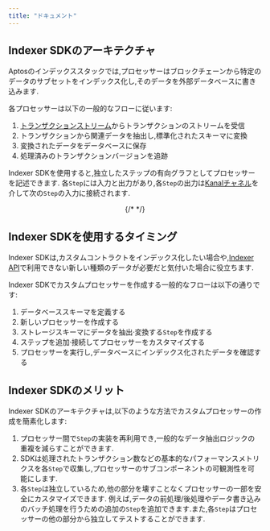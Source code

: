 ```yaml
---
title: "ドキュメント"
---
```


## Indexer SDKのアーキテクチャ

Aptosのインデックススタックでは,プロセッサーはブロックチェーンから特定のデータのサブセットをインデックス化し,そのデータを外部データベースに書き込みます.

各プロセッサーは以下の一般的なフローに従います:

1. [トランザクションストリーム](/ja/build/indexer/txn-stream)からトランザクションのストリームを受信
2. トランザクションから関連データを抽出し,標準化されたスキーマに変換
3. 変換されたデータをデータベースに保存
4. 処理済みのトランザクションバージョンを追跡

Indexer SDKを使用すると,独立したステップの有向グラフとしてプロセッサーを記述できます.
各`Step`には入力と出力があり,各`Step`の出力は[Kanalチャネル](https://github.com/fereidani/kanal)を介して次の`Step`の入力に接続されます.

<center>
  {/* <ThemedImage alt="Indexer SDKカスタムプロセッサーのアーキテクチャ" sources={"type":"mdxJsxAttributeValueExpression","value":"{\n    light: '/docs/indexer-custom-processor-light.svg',\n    dark: '/docs/indexer-custom-processor-dark.svg',\n  }","data":{"estree":{"type":"Program","start":586,"end":705,"body":[{"type":"ExpressionStatement","expression":{"type":"ObjectExpression","start":586,"end":705,"loc":{"start":{"line":25,"column":13,"offset":586},"end":{"line":28,"column":5,"offset":705}},"properties":[{"type":"Property","start":594,"end":643,"loc":{"start":{"line":26,"column":6,"offset":594},"end":{"line":26,"column":55,"offset":643}},"method":false,"shorthand":false,"computed":false,"key":{"type":"Identifier","start":594,"end":599,"loc":{"start":{"line":26,"column":6,"offset":594},"end":{"line":26,"column":11,"offset":599}},"name":"light","range":[594,599]},"value":{"type":"Literal","start":601,"end":643,"loc":{"start":{"line":26,"column":13,"offset":601},"end":{"line":26,"column":55,"offset":643}},"value":"/docs/indexer-custom-processor-light.svg","raw":"'/docs/indexer-custom-processor-light.svg'","range":[601,643]},"kind":"init","range":[594,643]},{"type":"Property","start":651,"end":698,"loc":{"start":{"line":27,"column":6,"offset":651},"end":{"line":27,"column":53,"offset":698}},"method":false,"shorthand":false,"computed":false,"key":{"type":"Identifier","start":651,"end":655,"loc":{"start":{"line":27,"column":6,"offset":651},"end":{"line":27,"column":10,"offset":655}},"name":"dark","range":[651,655]},"value":{"type":"Literal","start":657,"end":698,"loc":{"start":{"line":27,"column":12,"offset":657},"end":{"line":27,"column":53,"offset":698}},"value":"/docs/indexer-custom-processor-dark.svg","raw":"'/docs/indexer-custom-processor-dark.svg'","range":[657,698]},"kind":"init","range":[651,698]}],"range":[586,705]},"start":586,"end":705,"loc":{"start":{"line":25,"column":13,"offset":586},"end":{"line":28,"column":5,"offset":705}},"range":[586,705]}],"sourceType":"module","comments":[],"loc":{"start":{"line":25,"column":13,"offset":586},"end":{"line":28,"column":5,"offset":705}},"range":[586,705]}}} /> */}
</center>

## Indexer SDKを使用するタイミング

Indexer SDKは,カスタムコントラクトをインデックス化したい場合や,[Indexer API](/ja/build/indexer/aptos-hosted)で利用できない新しい種類のデータが必要だと気付いた場合に役立ちます.

Indexer SDKでカスタムプロセッサーを作成する一般的なフローは以下の通りです:

1. データベーススキーマを定義する
2. 新しいプロセッサーを作成する
3. ストレージスキーマにデータを抽出·変換する`Step`を作成する
4. ステップを追加·接続してプロセッサーをカスタマイズする
5. プロセッサーを実行し,データベースにインデックス化されたデータを確認する

## Indexer SDKのメリット

Indexer SDKのアーキテクチャは,以下のような方法でカスタムプロセッサーの作成を簡素化します:

1. プロセッサー間で`Step`の実装を再利用でき,一般的なデータ抽出ロジックの重複を減らすことができます.
2. SDKは処理されたトランザクション数などの基本的なパフォーマンスメトリクスを各`Step`で収集し,プロセッサーのサブコンポーネントの可観測性を可能にします.
3. 各`Step`は独立しているため,他の部分を壊すことなくプロセッサーの一部を安全にカスタマイズできます.
   例えば,データの前処理/後処理やデータ書き込みのバッチ処理を行うための追加の`Step`を追加できます.また,各`Step`はプロセッサーの他の部分から独立してテストすることができます.
